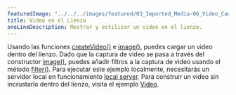 ---
featuredImage: "../../../images/featured/03_Imported_Media-06_Video_Canvas-thumbnail.png"
title: Video en el Lienzo
oneLineDescription: Mostrar y estilizar un video en el lienzo.
---

Usando las funciones
<a href="https://p5js.org/reference/#/p5/createVideo" target="_blank">createVideo()</a>
e <a href="https://p5js.org/reference/#/p5/image" target="_blank">image()</a>,
puedes cargar un video dentro del lienzo. Dado que la captura de video se
pasa a través del constructor
<a href="https://p5js.org/reference/#/p5/image" target="_blank">image()</a>,
puedes añadir filtros a la captura de video usando el
método <a href="https://p5js.org/reference/#/p5/filter" target="_blank">filter()</a>.
Para ejecutar este ejemplo localmente, necesitarás un servidor local en funcionamiento
<a href="https://github.com/processing/p5.js/wiki/Local-server">local server</a>.
Para construir un video sin incrustarlo dentro del lienzo, visita el ejemplo
<a href="https://p5js.org/examples/dom-video.html">Video</a>.
